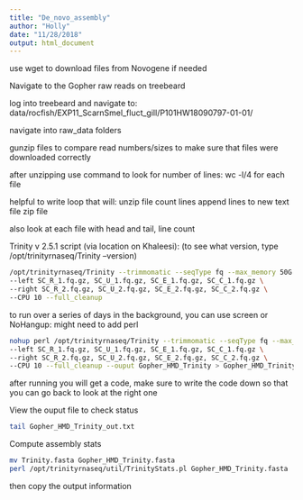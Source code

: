 ```yaml
---
title: "De_novo_assembly"
author: "Holly"
date: "11/28/2018"
output: html_document
---
```


use wget <web path> to download files from Novogene if needed

Navigate to the Gopher raw reads on treebeard

log into treebeard and navigate to:
data/rocfish/EXP11_ScarnSmel_fluct_gill/P101HW18090797-01-01/

navigate into raw_data folders

gunzip files to compare read numbers/sizes to make sure that files were downloaded correctly

after unzipping use command to look for number of lines: 
wc -l/4 for each file

helpful to write loop that will: 
unzip file
count lines
append lines to new text file
zip file

also look at each file with head and tail, line count

Trinity v 2.5.1 script (via location on Khaleesi):
(to see what version, type /opt/trinityrnaseq/Trinity --version)
```bash

/opt/trinityrnaseq/Trinity --trimmomatic --seqType fq --max_memory 50G --SS_lib_type RF \
--left SC_R_1.fq.gz, SC_U_1.fq.gz, SC_E_1.fq.gz, SC_C_1.fq.gz \
--right SC_R_2.fq.gz, SC_U_2.fq.gz, SC_E_2.fq.gz, SC_C_2.fq.gz \
--CPU 10 --full_cleanup 
```
to run over a series of days in the background, you can use screen or NoHangup: 
might need to add perl
```bash
nohup perl /opt/trinityrnaseq/Trinity --trimmomatic --seqType fq --max_memory 50G --SS_lib_type RF \
--left SC_R_1.fq.gz, SC_U_1.fq.gz, SC_E_1.fq.gz, SC_C_1.fq.gz \
--right SC_R_2.fq.gz, SC_U_2.fq.gz, SC_E_2.fq.gz, SC_C_2.fq.gz \
--CPU 10 --full_cleanup --ouput Gopher_HMD_Trinity > Gopher_HMD_Trinity_out.txt 2>&1 &
```
after running you will get a code, make sure to write the code down so that you can go back to look at the right one

View the ouput file to check status
```bash
tail Gopher_HMD_Trinity_out.txt
```

Compute assembly stats
```bash
mv Trinity.fasta Gopher_HMD_Trinity.fasta
perl /opt/trinityrnaseq/util/TrinityStats.pl Gopher_HMD_Trinity.fasta
```
then copy the output information